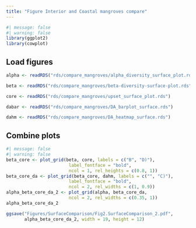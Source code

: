 ```yaml
---
title: "Figure Interior and Coastal mangroves compare"
---
```


```r
#| message: false
#| warning: false
library(ggplot2)
library(cowplot)
```

## Load figures

```r
alpha <- readRDS("rds/compare_mangroves/alpha_diversity_surface_plot.rds")

beta <- readRDS("rds/compare_mangroves/beta-diversity-surface-plot.rds")

core <- readRDS("rds/compare_mangroves/upset_surface_plot.rds")

dabar <- readRDS("rds/compare_mangroves/DA_barplot_surface.rds")

dahm <- readRDS("rds/compare_mangroves/DA_heatmap_surface.rds")
```

## Combine plots

```r
#| message: false
#| warning: false
beta_core <- plot_grid(beta, core, labels = c("B", "D)"),
                        label_fontface = "bold",
                        ncol = 1, rel_heights = c(0.8, 1))
beta_core_da <- plot_grid(beta_core, dahm, labels = c("", "C)"),
                        label_fontface = "bold",
                        ncol = 2, rel_widths = c(1, 0.9))
alpha_beta_core_da_2 <- plot_grid(alpha, beta_core_da,
                        ncol = 2, rel_widths = c(0.35, 1))
alpha_beta_core_da_2
```

```r
ggsave("Figures/SurfaceComparison/Fig2.SurfaceComparison_2.pdf",
       alpha_beta_core_da_2, width = 19, height = 12)
```
